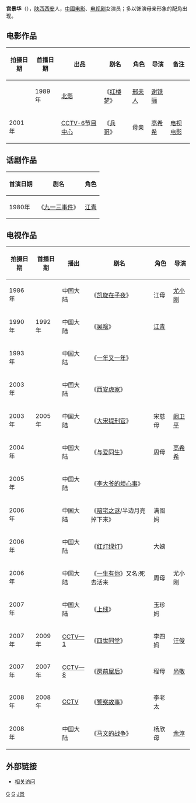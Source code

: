 {{BLP unsourced|time=2020-10-10T07:38:39+00:00}}
'''宫景华'''（{{bd|20世纪|?|CatIdx=Gong,宫}}），[[陕西|陕西]][[西安|西安]]人，[[中國|中國]][[电影|电影]]、[[电视剧|电视剧]]女演员；多以饰演母亲形象的配角出现。

==电影作品==
{| class="wikitable" 
|- 
! 拍摄日期 || 首播日期 || 出品 || 剧名 || 角色 || 导演 ||备注
|-
|  || 1989年 ||[[北京電影製片廠|北影]]|| 《[[红楼梦_(1989年电影)|红楼梦]]》 || [[邢夫人_(红楼梦)|邢夫人]] ||[[谢铁骊|谢铁骊]] ||
|-
| 2001年 ||  || [[电影频道_(CCTV-6)|CCTV-6节目中心]] || 《[[兵哥|兵哥]]》 ||母亲 || [[高希希|高希希]]|| [[电视电影|电视电影]]
|}
==话剧作品==
{| class="wikitable" 
|- 
! 首演日期 || 剧名 || 角色 
|-
| 1980年 || 《[[九一三事件|九一三事件]]》 || [[江青|江青]]
|}
== 电视作品 ==
{| class="wikitable" 
|- 
! 拍摄日期 || 首播日期 || 播出 || 剧名 || 角色 || 导演 
|-
| 1986年 ||  || 中国大陆 || 《[[凯旋在子夜|凯旋在子夜]]》 || 江母|| [[尤小刚|尤小刚]] 
|-
| 1990年 || 1992年 || 中国大陆 || 《[[吴晗|吴晗]]》 || [[江青|江青]]|| 
|-
| 1993年 ||  || 中国大陆 || 《[[一年又一年|一年又一年]]》 || || 
|-
| 2003年 ||  || 中国大陆 || 《[[西安虎家|西安虎家]]》 || || 
|-
| 2003年 || 2005年 || 中国大陆 || 《[[大宋提刑官|大宋提刑官]]》 ||宋慈母 ||[[阚卫平|阚卫平]] 
|-
| 2004年 ||  || 中国大陆 || 《[[与爱同生|与爱同生]]》 ||周母 ||[[高希希|高希希]] 
|-
| 2005年 ||  || 中国大陆 || 《[[李大爷的烦心事|李大爷的烦心事]]》 || || 
|-
| 2006年 ||  || 中国大陆 || 《[[暗宅之谜|暗宅之谜]]/半边月亮掉下来》 ||满囤妈 || 
|-
| 2006年 ||  || 中国大陆 || 《[[红灯绿灯|红灯绿灯]]》 ||大姨 || 
|-
| 2006年 ||  || 中国大陆 || 《[[一生有你|一生有你]]》又名:死去活来 ||周母 || 尤小刚
|-
| 2007年 ||  || 中国大陆 || 《[[上线|上线]]》 || 玉珍妈
|-
| 2007年 || 2009年 || [[中国中央电视台综合频道|CCTV—1]] || 《[[四世同堂_(2009年电视剧)|四世同堂]]》 || 李四妈|| [[汪俊_(导演)|汪俊]]
|-
| 2007年 || 2007年 || [[中国中央电视台电视剧频道|CCTV—8]] || 《[[房前屋后|房前屋后]]》 ||程母 ||[[尚敬_(导演)|尚敬]] 
|-
| 2008年 || 2008年 || [[中国中央电视台|CCTV]] || 《[[警察故事_(2008年)|警察故事]]》 ||李老太 || 
|-
| 2008年 ||  || 中国大陆 || 《[[马文的战争|马文的战争]]》 || 杨欣母|| [[余淳|余淳]] 
|}

== 外部链接 ==
*[http://ent.sina.com.cn/v/m/2008-05-06/ba2014697.shtml 相关访问]
{{China-enter-bio-stub}}

[[Category:西安人|G]]
[[Category:中国电视女演员|G]]
[[Category:宫姓|J景]]